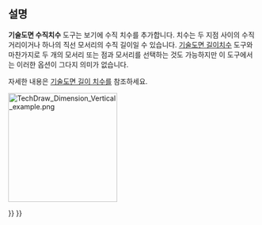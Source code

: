 <languages/>

{{Docnav
|[[TechDraw_HorizontalDimension/ko|수평 치수]]
|[[TechDraw_RadiusDimension/ko|반지름 치수]]
|[[TechDraw_Workbench/ko|기술도면 작업대]]
|IconL=TechDraw_HorizontalDimension.svg
|IconR=TechDraw_RadiusDimension.svg
|IconC=Workbench_TechDraw.svg
}}

{{GuiCommand
|Name=기술도면 수직 치수
|MenuLocation=기술도면 → 치수 → 수직 치수 삽입
|Workbenches=[[TechDraw_Workbench/ko|기술도면 작업대]]
|Shortcut={{KEY|Shift}} + {{KEY|V}}
|SeeAlso=[[TechDraw_LengthDimension/ko|기술도면 길이 치수]], [[TechDraw_HorizontalDimension/ko|기술도면 수평 치수]]
}}

<span id="Description"></span>
==설명==

'''기술도면 수직치수''' 도구는 보기에 수직 치수를 추가합니다. 치수는 두 지점 사이의 수직 거리이거나 하나의 직선 모서리의 수직 길이일 수 있습니다. [[TechDraw_LengthDimension/ko|기술도면 길이치수]] 도구와 마찬가지로 두 개의 모서리 또는 점과 모서리를 선택하는 것도 가능하지만 이 도구에서는 이러한 옵션이 그다지 의미가 없습니다.

자세한 내용은 [[TechDraw_LengthDimension/ko|기술도면 길이 치수]]를 참조하세요.

[[Image:TechDraw_Dimension_Vertical_example.png|220px]]
{{Caption|두 지점 사이의 수직 치수}}


{{Docnav
|[[TechDraw_HorizontalDimension/ko|수평 치수]]
|[[TechDraw_RadiusDimension/ko|반지름 치수]]
|[[TechDraw_Workbench/ko|기술도면 작업대]]
|IconL=TechDraw_HorizontalDimension.svg
|IconR=TechDraw_RadiusDimension.svg
|IconC=Workbench_TechDraw.svg
}}

{{TechDraw Tools navi{{#translation:}}}}
{{Userdocnavi{{#translation:}}}}